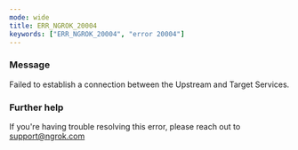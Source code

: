```yaml
---
mode: wide
title: ERR_NGROK_20004
keywords: ["ERR_NGROK_20004", "error 20004"]
---
```



### Message

Failed to establish a connection between the Upstream and Target Services.

<ErrorDetails />

### Further help

If you're having trouble resolving this error, please reach out to [support@ngrok.com](mailto:support@ngrok.com?subject=Help%20with%20ERR_NGROK_20004)
